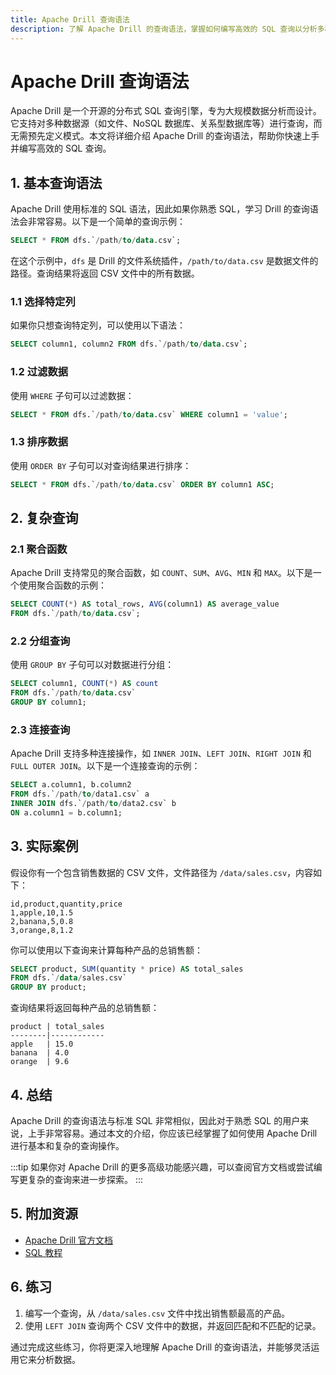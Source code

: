 ```yaml
---
title: Apache Drill 查询语法
description: 了解 Apache Drill 的查询语法，掌握如何编写高效的 SQL 查询以分析多种数据源。
---
```


# Apache Drill 查询语法

Apache Drill 是一个开源的分布式 SQL 查询引擎，专为大规模数据分析而设计。它支持对多种数据源（如文件、NoSQL 数据库、关系型数据库等）进行查询，而无需预先定义模式。本文将详细介绍 Apache Drill 的查询语法，帮助你快速上手并编写高效的 SQL 查询。

## 1. 基本查询语法

Apache Drill 使用标准的 SQL 语法，因此如果你熟悉 SQL，学习 Drill 的查询语法会非常容易。以下是一个简单的查询示例：

```sql
SELECT * FROM dfs.`/path/to/data.csv`;
```

在这个示例中，`dfs` 是 Drill 的文件系统插件，`/path/to/data.csv` 是数据文件的路径。查询结果将返回 CSV 文件中的所有数据。

### 1.1 选择特定列

如果你只想查询特定列，可以使用以下语法：

```sql
SELECT column1, column2 FROM dfs.`/path/to/data.csv`;
```

### 1.2 过滤数据

使用 `WHERE` 子句可以过滤数据：

```sql
SELECT * FROM dfs.`/path/to/data.csv` WHERE column1 = 'value';
```

### 1.3 排序数据

使用 `ORDER BY` 子句可以对查询结果进行排序：

```sql
SELECT * FROM dfs.`/path/to/data.csv` ORDER BY column1 ASC;
```

## 2. 复杂查询

### 2.1 聚合函数

Apache Drill 支持常见的聚合函数，如 `COUNT`、`SUM`、`AVG`、`MIN` 和 `MAX`。以下是一个使用聚合函数的示例：

```sql
SELECT COUNT(*) AS total_rows, AVG(column1) AS average_value 
FROM dfs.`/path/to/data.csv`;
```

### 2.2 分组查询

使用 `GROUP BY` 子句可以对数据进行分组：

```sql
SELECT column1, COUNT(*) AS count 
FROM dfs.`/path/to/data.csv` 
GROUP BY column1;
```

### 2.3 连接查询

Apache Drill 支持多种连接操作，如 `INNER JOIN`、`LEFT JOIN`、`RIGHT JOIN` 和 `FULL OUTER JOIN`。以下是一个连接查询的示例：

```sql
SELECT a.column1, b.column2 
FROM dfs.`/path/to/data1.csv` a 
INNER JOIN dfs.`/path/to/data2.csv` b 
ON a.column1 = b.column1;
```

## 3. 实际案例

假设你有一个包含销售数据的 CSV 文件，文件路径为 `/data/sales.csv`，内容如下：

```csv
id,product,quantity,price
1,apple,10,1.5
2,banana,5,0.8
3,orange,8,1.2
```

你可以使用以下查询来计算每种产品的总销售额：

```sql
SELECT product, SUM(quantity * price) AS total_sales 
FROM dfs.`/data/sales.csv` 
GROUP BY product;
```

查询结果将返回每种产品的总销售额：

```plaintext
product | total_sales
--------|------------
apple   | 15.0
banana  | 4.0
orange  | 9.6
```

## 4. 总结

Apache Drill 的查询语法与标准 SQL 非常相似，因此对于熟悉 SQL 的用户来说，上手非常容易。通过本文的介绍，你应该已经掌握了如何使用 Apache Drill 进行基本和复杂的查询操作。

:::tip
如果你对 Apache Drill 的更多高级功能感兴趣，可以查阅官方文档或尝试编写更复杂的查询来进一步探索。
:::

## 5. 附加资源

- [Apache Drill 官方文档](https://drill.apache.org/docs/)
- [SQL 教程](https://www.w3schools.com/sql/)

## 6. 练习

1. 编写一个查询，从 `/data/sales.csv` 文件中找出销售额最高的产品。
2. 使用 `LEFT JOIN` 查询两个 CSV 文件中的数据，并返回匹配和不匹配的记录。

通过完成这些练习，你将更深入地理解 Apache Drill 的查询语法，并能够灵活运用它来分析数据。